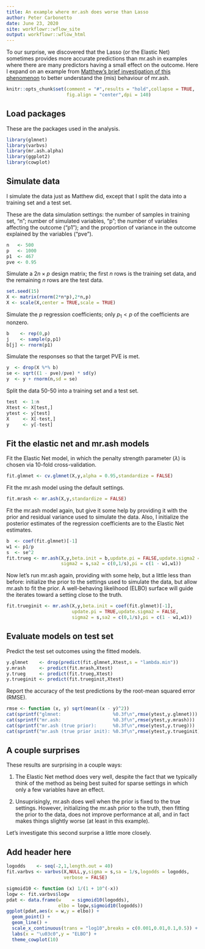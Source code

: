 ```yaml
---
title: An example where mr.ash does worse than Lasso
author: Peter Carbonetto
date: June 23, 2020
site: workflowr::wflow_site
output: workflowr::wflow_html
---
```


To our surprise, we discovered that the Lasso (or the Elastic Net)
sometimes provides more accurate predictions than mr.ash in examples
where there are many predictors having a small effect on the
outcome. Here I expand on an example from
[Matthew's brief investigation of this phenomenon][mr-ash-vs-lasso] to
better understand the (mis) behaviour of mr.ash.

```r
knitr::opts_chunk$set(comment = "#",results = "hold",collapse = TRUE,
                      fig.align = "center",dpi = 140)
```

Load packages
-------------

These are the packages used in the analysis.

```r
library(glmnet)
library(varbvs)
library(mr.ash.alpha)
library(ggplot2)
library(cowplot)
```

Simulate data
-------------

I simulate the data just as Matthew did, except that I split the data
into a training set and a test set.

These are the data simulation settings: the number of samples in
training set, "n"; number of simulated variables, "p"; the number
of variables affecting the outcome ("p1"); and the proportion of variance in the outcome explained by the variables ("pve").

```r
n   <- 500
p   <- 1000
p1  <- 467
pve <- 0.95
```

Simulate a $2n \times p$ design matrix; the first $n$ rows is the
training set data, and the remaining $n$ rows are the test data.

```r
set.seed(15)
X <- matrix(rnorm(2*n*p),2*n,p)
X <- scale(X,center = TRUE,scale = TRUE)
```

Simulate the $p$ regression coefficients; only $p_1 < p$ of the
coefficients are nonzero.

```r
b    <- rep(0,p)
j    <- sample(p,p1)
b[j] <- rnorm(p1)
```

Simulate the responses so that the target PVE is met.

```r
y  <- drop(X %*% b)
se <- sqrt((1 - pve)/pve) * sd(y)
y  <- y + rnorm(n,sd = se)
```

Split the data 50-50 into a training set and a test set.

```r
test  <- 1:n
Xtest <- X[test,]
ytest <- y[test]
X     <- X[-test,]
y     <- y[-test]
```

Fit the elastic net and mr.ash models
-------------------------------------

Fit the Elastic Net model, in which the penalty strength parameter
($\lambda$) is chosen via 10-fold cross-validation.

```r
fit.glmnet <- cv.glmnet(X,y,alpha = 0.95,standardize = FALSE)
```

Fit the mr.ash model using the default settings.

```r
fit.mrash <- mr.ash(X,y,standardize = FALSE)
```

Fit the mr.ash model again, but give it some help by providing it with
the prior and residual variance used to simulate the data. Also, I
initialize the posterior estimates of the regression coefficients are
to the Elastic Net estimates.

```r
b  <- coef(fit.glmnet)[-1]
w1 <- p1/p
s  <- se^2
fit.trueg <- mr.ash(X,y,beta.init = b,update.pi = FALSE,update.sigma2 = FALSE,
                    sigma2 = s,sa2 = c(0,1/s),pi = c(1 - w1,w1))
```

Now let's run mr.ash again, providing with some help, but a little
less than before: initialize the prior to the settings used to
simulate the data, but allow mr.ash to fit the prior. A well-behaving
likelihood (ELBO) surface will guide the iterates toward a setting
close to the truth.

```r
fit.trueginit <- mr.ash(X,y,beta.init = coef(fit.glmnet)[-1],
                        update.pi = TRUE,update.sigma2 = FALSE,
                        sigma2 = s,sa2 = c(0,1/s),pi = c(1 - w1,w1))
```

Evaluate models on test set
---------------------------

Predict the test set outcomes using the fitted models.

```r
y.glmnet    <- drop(predict(fit.glmnet,Xtest,s = "lambda.min"))
y.mrash     <- predict(fit.mrash,Xtest)
y.trueg     <- predict(fit.trueg,Xtest)
y.trueginit <- predict(fit.trueginit,Xtest)
```

Report the accuracy of the test predictions by the root-mean
squared error (RMSE).

```r
rmse <- function (x, y) sqrt(mean((x - y)^2))
cat(sprintf("glmnet:                   %0.3f\n",rmse(ytest,y.glmnet)))
cat(sprintf("mr.ash:                   %0.3f\n",rmse(ytest,y.mrash)))
cat(sprintf("mr.ash (true prior):      %0.3f\n",rmse(ytest,y.trueg)))
cat(sprintf("mr.ash (true prior init): %0.3f\n",rmse(ytest,y.trueginit)))
```

A couple surprises
------------------

These results are surprising in a couple ways:

1. The Elastic Net method does very well, despite the fact that
   we typically think of the method as being best suited for sparse
   settings in which only a few variables have an effect.

2. Unsuprisingly, mr.ash does well when the prior is fixed to the true
   settings. However, initializing the mr.ash prior to the truth, then
   fitting the prior to the data, does not improve performance at all,
   and in fact makes things slightly worse (at least in this example).

Let's investigate this second surprise a little more closely.

Add header here
---------------

```r
logodds    <- seq(-2,1,length.out = 40)
fit.varbvs <- varbvs(X,NULL,y,sigma = s,sa = 1/s,logodds = logodds,
                     verbose = FALSE)
```

```r
sigmoid10 <- function (x) 1/(1 + 10^(-x))
logw <- fit.varbvs$logw
pdat <- data.frame(w    = sigmoid10(logodds),
                   elbo = logw,sigmoid10(logodds))
ggplot(pdat,aes(x = w,y = elbo)) +
  geom_point() +
  geom_line() +
  scale_x_continuous(trans = "log10",breaks = c(0.001,0.01,0.1,0.5)) +
  labs(x = "\u03c0",y = "ELBO") +
  theme_cowplot(10)
```

[mr-ash-vs-lasso]: https://stephens999.github.io/misc/mr_ash_vs_lasso.html

